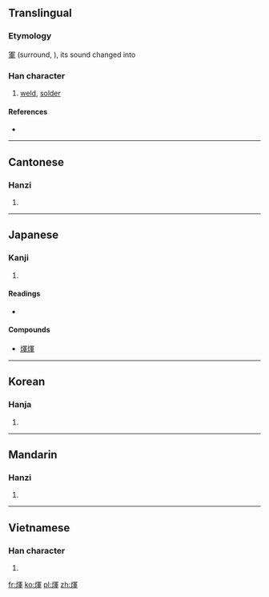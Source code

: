 {{also|辉}}
==Translingual==

===Etymology===
[[軍]] (surround, {{IPAchar|kɪuən}}), its sound changed into {{IPAchar|hɪuər}}

===Han character===
{{Han char|rn=86|rad=火|as=09|sn=13|four=9785<sub>0</sub>|canj=火月十十 (FBJJ)}}

# [[weld]], [[solder]]

====References====
* {{Han ref|kx=0675.270|dkj=19174|dj=1087.050|hdz=32219.130|uh=7147|ud=28999|bh=DE6B|bd=56939}}

----

==Cantonese==

===Hanzi===
{{yue-hanzi|jyut=|y=fai1}}

# {{defn|Cantonese|sort=火09}}

----

==Japanese==

===Kanji===
{{ja-kanji|grade=|rs=火09}}

# {{defn|Japanese|sort=火09}}

====Readings====
* {{ja-readings|on=キ (ki), ケ (ke); コン (kon), ゴン (gon)|kun=[[ひかり]] (hikari)}}

====Compounds====
* [[煇煇]]

----

==Korean==

===Hanja===
{{ko-hanja|hangeul=[[휘]], [[훈]]|eumhun=|rv=hwi, hun|mr=hwi, hun|y=hwi, hwun}}

# {{defn|Korean|sort=火09}}

----

==Mandarin==

===Hanzi===
{{cmn-hanzi|pin=[[huī]] ([[hui1]]), [[xūn]] ([[xun1]]), [[yùn]] ([[yun4]])|wg=hui<sup>1</sup>, hsün<sup>1</sup>, yün<sup>4</sup>}}

# {{defn|Mandarin|sort=火09}}

----

==Vietnamese==

===Han character===
{{vi-hantu|[[huy]]|rs=火09}}

# {{defn|Vietnamese|sort=火09}}

[[fr:煇]]
[[ko:煇]]
[[pl:煇]]
[[zh:煇]]
